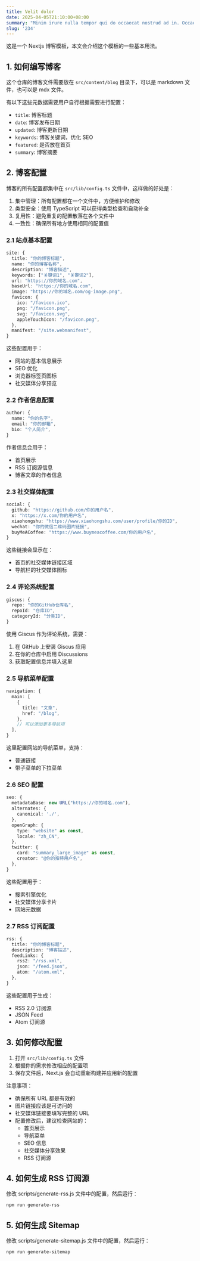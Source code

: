```yaml
---
title: Velit dolor 
date: 2025-04-05T21:10:00+08:00
summary: "Minim irure nulla tempor qui do occaecat nostrud ad in. Occaecat cupidatat commodo enim nostrud dolore aute esse magna. Magna ullamco est consectetur aute sunt magna nisi eu. Eiusmod incididunt nisi veniam esse cillum ea ea. Reprehenderit esse sint tempor velit dolor et pariatur enim incididunt commodo eiusmod ipsum aliqua.Incididunt quis non consectetur nisi occaecat sunt officia pariatur ea ullamco. Deserunt sint labore nisi Lorem laborum eu sint cupidatat nostrud adipisicing duis ipsum consectetur. Lorem in proident mollit sit ullamco nulla proident officia in exercitation non. In occaecat ullamco nisi veniam consectetur ex ut culpa. Id et magna quis consectetur ullamco excepteur commodo. Qui labore ipsum quis cupidatat duis duis aute magna ullamco et exercitation excepteur excepteur. Magna incididunt velit adipisicing consectetur tempor commodo est non."
slug: '234'
---
```


这是一个 Nextjs 博客模板，本文会介绍这个模板的一些基本用法。

## 1. 如何编写博客

这个仓库的博客文件需要放在 `src/content/blog` 目录下，可以是 markdown 文件，也可以是 mdx 文件。

有以下这些元数据需要用户自行根据需要进行配置：

- `title`: 博客标题
- `date`: 博客发布日期
- `updated`: 博客更新日期
- `keywords`: 博客关键词，优化 SEO
- `featured`: 是否放在首页
- `summary`: 博客摘要

## 2. 博客配置

博客的所有配置都集中在 `src/lib/config.ts` 文件中，这样做的好处是：

1. 集中管理：所有配置都在一个文件中，方便维护和修改
2. 类型安全：使用 TypeScript 可以获得类型检查和自动补全
3. 复用性：避免重复的配置散落在各个文件中
4. 一致性：确保所有地方使用相同的配置值

### 2.1 站点基本配置

```typescript
site: {
  title: "你的博客标题",
  name: "你的博客名称",
  description: "博客描述",
  keywords: ["关键词1", "关键词2"],
  url: "https://你的域名.com",
  baseUrl: "https://你的域名.com",
  image: "https://你的域名.com/og-image.png",
  favicon: {
    ico: "/favicon.ico",
    png: "/favicon.png",
    svg: "/favicon.svg",
    appleTouchIcon: "/favicon.png",
  },
  manifest: "/site.webmanifest",
}
```

这些配置用于：
- 网站的基本信息展示
- SEO 优化
- 浏览器标签页图标
- 社交媒体分享预览

### 2.2 作者信息配置

```typescript
author: {
  name: "你的名字",
  email: "你的邮箱",
  bio: "个人简介",
}
```

作者信息会用于：
- 首页展示
- RSS 订阅源信息
- 博客文章的作者信息

### 2.3 社交媒体配置

```typescript
social: {
  github: "https://github.com/你的用户名",
  x: "https://x.com/你的用户名",
  xiaohongshu: "https://www.xiaohongshu.com/user/profile/你的ID",
  wechat: "你的微信二维码图片链接",
  buyMeACoffee: "https://www.buymeacoffee.com/你的用户名",
}
```

这些链接会显示在：
- 首页的社交媒体链接区域
- 导航栏的社交媒体图标

### 2.4 评论系统配置

```typescript
giscus: {
  repo: "你的GitHub仓库名",
  repoId: "仓库ID",
  categoryId: "分类ID",
}
```

使用 Giscus 作为评论系统，需要：
1. 在 GitHub 上安装 Giscus 应用
2. 在你的仓库中启用 Discussions
3. 获取配置信息并填入这里

### 2.5 导航菜单配置

```typescript
navigation: {
  main: [
    { 
      title: "文章", 
      href: "/blog",
    },
    // 可以添加更多导航项
  ],
}
```

这里配置网站的导航菜单，支持：
- 普通链接
- 带子菜单的下拉菜单

### 2.6 SEO 配置

```typescript
seo: {
  metadataBase: new URL("https://你的域名.com"),
  alternates: {
    canonical: './',
  },
  openGraph: {
    type: "website" as const,
    locale: "zh_CN",
  },
  twitter: {
    card: "summary_large_image" as const,
    creator: "@你的推特用户名",
  },
}
```

这些配置用于：
- 搜索引擎优化
- 社交媒体分享卡片
- 网站元数据

### 2.7 RSS 订阅配置

```typescript
rss: {
  title: "你的博客标题",
  description: "博客描述",
  feedLinks: {
    rss2: "/rss.xml",
    json: "/feed.json",
    atom: "/atom.xml",
  },
}
```

这些配置用于生成：
- RSS 2.0 订阅源
- JSON Feed
- Atom 订阅源

## 3. 如何修改配置

1. 打开 `src/lib/config.ts` 文件
2. 根据你的需求修改相应的配置项
3. 保存文件后，Next.js 会自动重新构建并应用新的配置

注意事项：
- 确保所有 URL 都是有效的
- 图片链接应该是可访问的
- 社交媒体链接要填写完整的 URL
- 配置修改后，建议检查网站的：
  - 首页展示
  - 导航菜单
  - SEO 信息
  - 社交媒体分享效果
  - RSS 订阅源

## 4. 如何生成 RSS 订阅源

修改 scripts/generate-rss.js 文件中的配置，然后运行：

```bash
npm run generate-rss
```

## 5. 如何生成 Sitemap

修改 scripts/generate-sitemap.js 文件中的配置，然后运行：

```bash
npm run generate-sitemap
```
